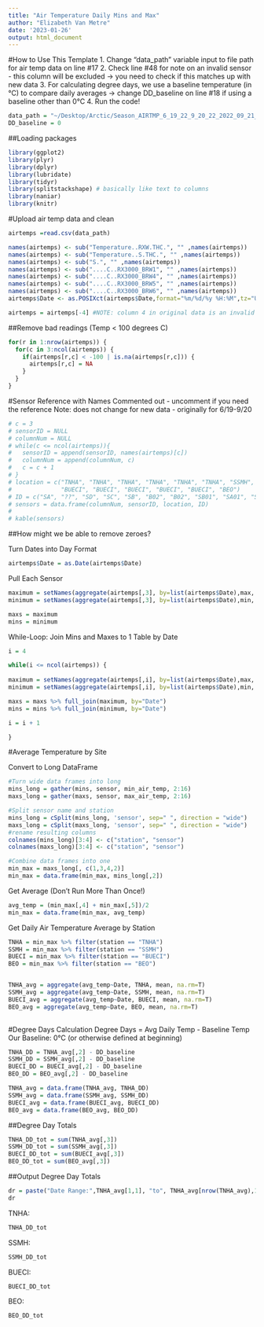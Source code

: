 ```yaml
---
title: "Air Temperature Daily Mins and Max"
author: "Elizabeth Van Metre"
date: '2023-01-26'
output: html_document
---
```


#How to Use This Template
1. Change "data_path" variable input to file path for air temp data on line #17
2. Check line #48 for note on an invalid sensor - this column will be excluded
-> you need to check if this matches up with new data
3. For calculating degree days, we use a baseline temperature (in °C) to compare daily averages
-> change DD_baseline on line #18 if using a baseline other than 0°C
4. Run the code!

```r
data_path = "~/Desktop/Arctic/Season_AIRTMP_6_19_22_9_20_22_2022_09_21_16_21_48_UTC_1.csv"
DD_baseline = 0
```


##Loading packages
```r
library(ggplot2)
library(plyr)
library(dplyr)
library(lubridate)
library(tidyr)
library(splitstackshape) # basically like text to columns
library(naniar)
library(knitr)
```


#Upload air temp data and clean
```r
airtemps =read.csv(data_path)

names(airtemps) <- sub("Temperature..RXW.THC.", "" ,names(airtemps))
names(airtemps) <- sub("Temperature..S.THC.", "" ,names(airtemps))
names(airtemps) <- sub("S.", "" ,names(airtemps))
names(airtemps) <- sub("....C..RX3000_BRW1", "" ,names(airtemps))
names(airtemps) <- sub("....C..RX3000_BRW4", "" ,names(airtemps))
names(airtemps) <- sub("....C..RX3000_BRW5", "" ,names(airtemps))
names(airtemps) <- sub("....C..RX3000_BRW6", "" ,names(airtemps))
airtemps$Date <- as.POSIXct(airtemps$Date,format="%m/%d/%y %H:%M",tz="UTC")

airtemps = airtemps[-4] #NOTE: column 4 in original data is an invalid Sensor - check for new data
```

##Remove bad readings (Temp < 100 degrees C)
```r
for(r in 1:nrow(airtemps)) {
  for(c in 3:ncol(airtemps)) {
    if(airtemps[r,c] < -100 | is.na(airtemps[r,c])) {
      airtemps[r,c] = NA
    }
  }
}
```


#Sensor Reference with Names
Commented out - uncomment if you need the reference
Note: does not change for new data - originally for 6/19-9/20 
```r

# c = 3
# sensorID = NULL
# columnNum = NULL
# while(c <= ncol(airtemps)){
#   sensorID = append(sensorID, names(airtemps)[c])
#   columnNum = append(columnNum, c)
#   c = c + 1
# }
# location = c("TNHA", "TNHA", "TNHA", "TNHA", "TNHA", "TNHA", "SSMH", "SSMH", "SSMH", "BUECI",
#              "BUECI", "BUECI", "BUECI", "BUECI", "BUECI", "BEO")
# ID = c("SA", "??", "SD", "SC", "SB", "B02", "B02", "SB01", "SA01", "SE01", "SB01", "B02", "SD02", "SC01", "SA01", "B02")
# sensors = data.frame(columnNum, sensorID, location, ID)
# 
# kable(sensors)

```

##How might we be able to remove zeroes?

Turn Dates into Day Format
```r
airtemps$Date = as.Date(airtemps$Date)
```

Pull Each Sensor
```r

maximum = setNames(aggregate(airtemps[,3], by=list(airtemps$Date),max, na.rm=T), c("Date", paste(sensors[1, 3],           sensors[1,4])))
minimum = setNames(aggregate(airtemps[,3], by=list(airtemps$Date),min, na.rm=T), c("Date", paste(sensors[1, 3],           sensors[1,4])))

maxs = maximum
mins = minimum


```

While-Loop: Join Mins and Maxes to 1 Table by Date
```r
i = 4

while(i <= ncol(airtemps)) {
  
maximum = setNames(aggregate(airtemps[,i], by=list(airtemps$Date),max, na.rm=T), c("Date", paste(sensors[i-1, 3],           sensors[i-1,4])))
minimum = setNames(aggregate(airtemps[,i], by=list(airtemps$Date),min, na.rm=T), c("Date", paste(sensors[i-1, 3],           sensors[i-1,4])))

maxs = maxs %>% full_join(maximum, by="Date")
mins = mins %>% full_join(minimum, by="Date")

i = i + 1

}
```

#Average Temperature by Site

Convert to Long DataFrame
```r

#Turn wide data frames into long
mins_long = gather(mins, sensor, min_air_temp, 2:16)
maxs_long = gather(maxs, sensor, max_air_temp, 2:16)

#Split sensor name and station
mins_long = cSplit(mins_long, 'sensor', sep=" ", direction = "wide")
maxs_long = cSplit(maxs_long, 'sensor', sep=" ", direction = "wide")
#rename resulting columns
colnames(mins_long)[3:4] <- c("station", "sensor")
colnames(maxs_long)[3:4] <- c("station", "sensor")

#Combine data frames into one
min_max = maxs_long[, c(1,3,4,2)]
min_max = data.frame(min_max, mins_long[,2])

```

Get Average (Don't Run More Than Once!)
```r

avg_temp = (min_max[,4] + min_max[,5])/2
min_max = data.frame(min_max, avg_temp)

```

Get Daily Air Temperature Average by Station
```r

TNHA = min_max %>% filter(station == "TNHA")
SSMH = min_max %>% filter(station == "SSMH")
BUECI = min_max %>% filter(station == "BUECI")
BEO = min_max %>% filter(station == "BEO")


TNHA_avg = aggregate(avg_temp~Date, TNHA, mean, na.rm=T)
SSMH_avg = aggregate(avg_temp~Date, SSMH, mean, na.rm=T)
BUECI_avg = aggregate(avg_temp~Date, BUECI, mean, na.rm=T)
BEO_avg = aggregate(avg_temp~Date, BEO, mean, na.rm=T)
  
```

#Degree Days Calculation
Degree Days = Avg Daily Temp - Baseline Temp
Our Baseline: 0°C (or otherwise defined at beginning)
```r
TNHA_DD = TNHA_avg[,2] - DD_baseline
SSMH_DD = SSMH_avg[,2] - DD_baseline
BUECI_DD = BUECI_avg[,2] - DD_baseline
BEO_DD = BEO_avg[,2] - DD_baseline

TNHA_avg = data.frame(TNHA_avg, TNHA_DD)
SSMH_avg = data.frame(SSMH_avg, SSMH_DD)
BUECI_avg = data.frame(BUECI_avg, BUECI_DD)
BEO_avg = data.frame(BEO_avg, BEO_DD)
```

##Degree Day Totals
```r
TNHA_DD_tot = sum(TNHA_avg[,3])
SSMH_DD_tot = sum(SSMH_avg[,3])
BUECI_DD_tot = sum(BUECI_avg[,3])
BEO_DD_tot = sum(BEO_avg[,3])
```

##Output Degree Day Totals
```r
dr = paste("Date Range:",TNHA_avg[1,1], "to", TNHA_avg[nrow(TNHA_avg),1])
dr
```

TNHA:
```r
TNHA_DD_tot
```

SSMH:
```r
SSMH_DD_tot
```

BUECI:
```r
BUECI_DD_tot
```

BEO:
```r
BEO_DD_tot
```

